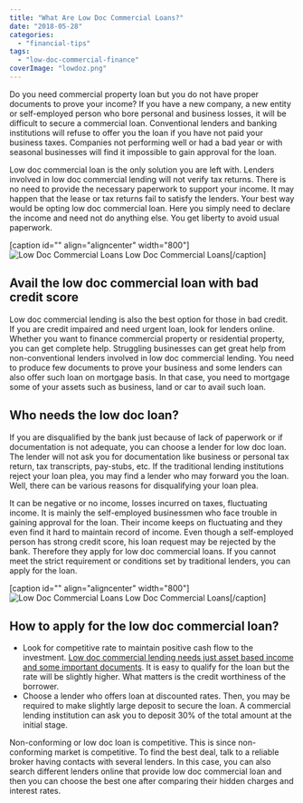 ```yaml
---
title: "What Are Low Doc Commercial Loans?"
date: "2018-05-28"
categories: 
  - "financial-tips"
tags: 
  - "low-doc-commercial-finance"
coverImage: "lowdoz.png"
---
```


Do you need commercial property loan but you do not have proper documents to prove your income? If you have a new company, a new entity or self-employed person who bore personal and business losses, it will be difficult to secure a commercial loan. Conventional lenders and banking institutions will refuse to offer you the loan if you have not paid your business taxes. Companies not performing well or had a bad year or with seasonal businesses will find it impossible to gain approval for the loan.

Low doc commercial loan is the only solution you are left with. Lenders involved in low doc commercial lending will not verify tax returns. There is no need to provide the necessary paperwork to support your income. It may happen that the lease or tax returns fail to satisfy the lenders. Your best way would be opting low doc commercial loan. Here you simply need to declare the income and need not do anything else. You get liberty to avoid usual paperwork. 

\[caption id="" align="aligncenter" width="800"\]![Low Doc Commercial Loans](images/d663847770d9b4b4e9c75057aa5bb634.jpg "Low Doc Commercial Loans") Low Doc Commercial Loans\[/caption\]

## **Avail the low doc commercial loan with bad credit score**

Low doc commercial lending is also the best option for those in bad credit. If you are credit impaired and need urgent loan, look for lenders online. Whether you want to finance commercial property or residential property, you can get complete help. Struggling businesses can get great help from non-conventional lenders involved in low doc commercial lending. You need to produce few documents to prove your business and some lenders can also offer such loan on mortgage basis. In that case, you need to mortgage some of your assets such as business, land or car to avail such loan.

## **Who needs the low doc loan?** 

If you are disqualified by the bank just because of lack of paperwork or if documentation is not adequate, you can choose a lender for low doc loan. The lender will not ask you for documentation like business or personal tax return, tax transcripts, pay-stubs, etc. If the traditional lending institutions reject your loan plea, you may find a lender who may forward you the loan. Well, there can be various reasons for disqualifying your loan plea.

It can be negative or no income, losses incurred on taxes, fluctuating income. It is mainly the self-employed businessmen who face trouble in gaining approval for the loan. Their income keeps on fluctuating and they even find it hard to maintain record of income. Even though a self-employed person has strong credit score, his loan request may be rejected by the bank. Therefore they apply for low doc commercial loans. If you cannot meet the strict requirement or conditions set by traditional lenders, you can apply for the loan. 

\[caption id="" align="aligncenter" width="800"\]![Low Doc Commercial Loans](images/e8e12b4b68fc813b292efda1ceecc461.jpg "Low Doc Commercial Loans") Low Doc Commercial Loans\[/caption\]

## **How to apply for the low doc commercial loan?**

- Look for competitive rate to maintain positive cash flow to the investment. [Low doc commercial lending needs just asset based income and some important documents](https://www.hodgestonefinance.com.au/commercial-loans/). It is easy to qualify for the loan but the rate will be slightly higher. What matters is the credit worthiness of the borrower.
- Choose a lender who offers loan at discounted rates. Then, you may be required to make slightly large deposit to secure the loan. A commercial lending institution can ask you to deposit 30% of the total amount at the initial stage.

Non-conforming or low doc loan is competitive. This is since non-conforming market is competitive. To find the best deal, talk to a reliable broker having contacts with several lenders. In this case, you can also search different lenders online that provide low doc commercial loan and then you can choose the best one after comparing their hidden charges and interest rates.
